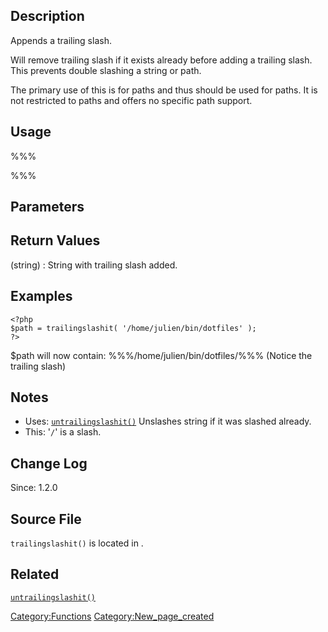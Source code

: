 == Description ==
Appends a trailing slash.

Will remove trailing slash if it exists already before adding a trailing slash. This prevents double slashing a string or path.

The primary use of this is for paths and thus should be used for paths. It is not restricted to paths and offers no specific path support.

== Usage ==
%%%<?php trailingslashit( $string ) ?>%%%

== Parameters ==
{{Parameter|$string|string|What to add the trailing slash to.}}

== Return Values ==
; (string) : String with trailing slash added.

== Examples ==
<pre>
<?php
$path = trailingslashit( '/home/julien/bin/dotfiles' ); 
?>
</pre>
$path will now contain: %%%/home/julien/bin/dotfiles/%%%
(Notice the trailing slash)

== Notes ==
* Uses: [[Function_Reference/untrailingslashit|<tt>untrailingslashit()</tt>]] Unslashes string if it was slashed already.
* This: '<tt>/</tt>' is a slash.

== Change Log ==
Since: 1.2.0

== Source File ==
<tt>trailingslashit()</tt> is located in {{Trac|wp-includes/formatting.php}}.

== Related ==
[[Function_Reference/untrailingslashit|<tt>untrailingslashit()</tt>]]

<!--
    To Do:
    Need to find related functions.
    Need to create groups of functions and create templates to add them to a page quickly.
    Some functions may be related to many groups of functions.
-->

{{Tag Footer}}

[[Category:Functions]]
[[Category:New_page_created]]